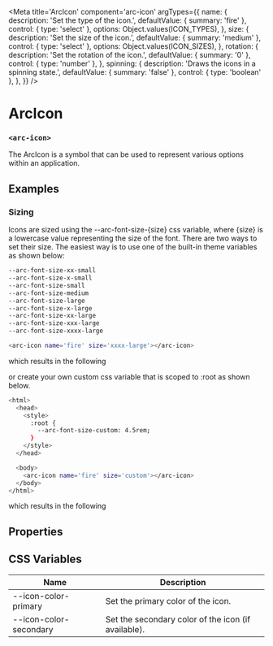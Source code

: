 
<Meta
title='ArcIcon'
component='arc-icon'
argTypes={{
    name: {
      description: 'Set the type of the icon.',
      defaultValue: { summary: 'fire' },
      control: { type: 'select' },
      options: Object.values(ICON_TYPES),
    },
    size: {
      description: 'Set the size of the icon.',
      defaultValue: { summary: 'medium' },
      control: { type: 'select' },
      options: Object.values(ICON_SIZES),
    },
    rotation: {
      description: 'Set the rotation of the icon.',
      defaultValue: { summary: '0' },
      control: { type: 'number' },
    },
    spinning: {
      description: 'Draws the icons in a spinning state.',
      defaultValue: { summary: 'false' },
      control: { type: 'boolean' },
    },
}} />

# ArcIcon
### `<arc-icon>`

The ArcIcon is a symbol that can be used to represent various options within an application.

<Canvas>
  <Story name='Default' story={stories.Default} />
</Canvas>

## Examples
### Sizing
Icons are sized using the --arc-font-size-{size} css variable, where {size} is a lowercase value representing the size of the font.
There are two ways to set their size. The easiest way is to use one of the built-in theme variables as shown below:

```bash
--arc-font-size-xx-small
--arc-font-size-x-small
--arc-font-size-small
--arc-font-size-medium
--arc-font-size-large
--arc-font-size-x-large
--arc-font-size-xx-large
--arc-font-size-xxx-large
--arc-font-size-xxxx-large
```

```bash
<arc-icon name='fire' size='xxxx-large'></arc-icon>
```

which results in the following

<Canvas>
  <Story name='VariableSize' story={stories.VariableSize} />
</Canvas>

or create your own custom css variable that is scoped to :root as shown below.

```bash
<html>
  <head>
    <style>
      :root {
        --arc-font-size-custom: 4.5rem;
      }
    </style>
  </head>

  <body>
    <arc-icon name='fire' size='custom'></arc-icon>
  </body>
</html>
```

which results in the following

<Canvas>
  <Story name='CustomSize' story={stories.CustomSize} />
</Canvas>

## Properties
<ArgsTable story='Default' />

## CSS Variables

| Name                    | Description                                           |
|-------------------------|-------------------------------------------------------|
| --icon-color-primary    | Set the primary color of the icon.                    |
| --icon-color-secondary  | Set the secondary color of the icon (if available).   |
